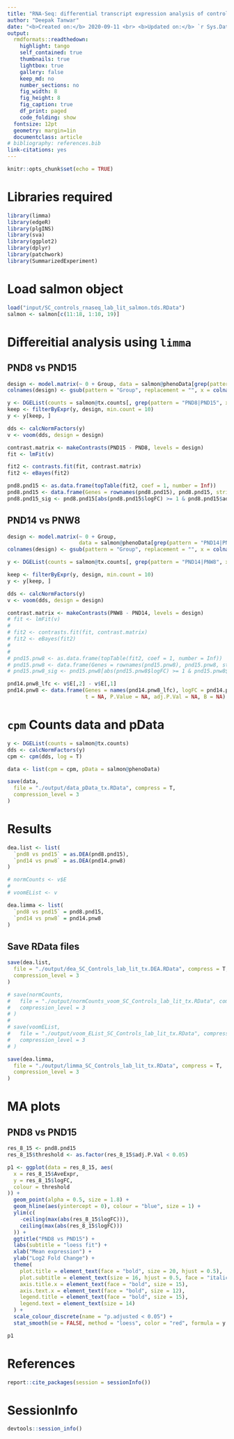 ```yaml
---
title: "RNA-Seq: differential transcript expression analysis of controls (lab + literature)"
author: "Deepak Tanwar"
date: "<b>Created on:</b> 2020-09-11 <br> <b>Updated on:</b> `r Sys.Date()`"
output:
  rmdformats::readthedown:
    highlight: tango
    self_contained: true
    thumbnails: true
    lightbox: true
    gallery: false
    keep_md: no
    number_sections: no
    fig_width: 8
    fig_height: 8
    fig_caption: true
    df_print: paged
    code_folding: show
  fontsize: 12pt
  geometry: margin=1in
  documentclass: article
# bibliography: references.bib
link-citations: yes
---
```


```r
knitr::opts_chunk$set(echo = TRUE)
```

# Libraries required

```r
library(limma)
library(edgeR)
library(plgINS)
library(sva)
library(ggplot2)
library(dplyr)
library(patchwork)
library(SummarizedExperiment)
```

# Load salmon object
```r
load("input/SC_controls_rnaseq_lab_lit_salmon.tds.RData")
salmon <- salmon[c(11:18, 1:10, 19)]
```

# Differeitial analysis using `limma`

## PND8 vs PND15
```r
design <- model.matrix(~ 0 + Group, data = salmon@phenoData[grep(pattern = "PND8|PND15", x = salmon@phenoData$Group), ])
colnames(design) <- gsub(pattern = "Group", replacement = "", x = colnames(design))

y <- DGEList(counts = salmon@tx.counts[, grep(pattern = "PND8|PND15", x = colnames(salmon@tx.counts))])
keep <- filterByExpr(y, design, min.count = 10)
y <- y[keep, ]

dds <- calcNormFactors(y)
v <- voom(dds, design = design)

contrast.matrix <- makeContrasts(PND15 - PND8, levels = design)
fit <- lmFit(v)

fit2 <- contrasts.fit(fit, contrast.matrix)
fit2 <- eBayes(fit2)

pnd8.pnd15 <- as.data.frame(topTable(fit2, coef = 1, number = Inf))
pnd8.pnd15 <- data.frame(Genes = rownames(pnd8.pnd15), pnd8.pnd15, stringsAsFactors = F)
pnd8.pnd15_sig <- pnd8.pnd15[abs(pnd8.pnd15$logFC) >= 1 & pnd8.pnd15$adj.P.Val <= 0.05, ]
```

## PND14 vs PNW8
```r
design <- model.matrix(~ 0 + Group,
                       data = salmon@phenoData[grep(pattern = "PND14|PNW8", x = salmon@phenoData$Group),])
colnames(design) <- gsub(pattern = "Group", replacement = "", x = colnames(design))

y <- DGEList(counts = salmon@tx.counts[, grep(pattern = "PND14|PNW8", x = colnames(salmon@tx.counts))])

keep <- filterByExpr(y, design, min.count = 10)
y <- y[keep, ]

dds <- calcNormFactors(y)
v <- voom(dds, design = design)

contrast.matrix <- makeContrasts(PNW8 - PND14, levels = design)
# fit <- lmFit(v)
# 
# fit2 <- contrasts.fit(fit, contrast.matrix)
# fit2 <- eBayes(fit2)
# 
# 
# pnd15.pnw8 <- as.data.frame(topTable(fit2, coef = 1, number = Inf))
# pnd15.pnw8 <- data.frame(Genes = rownames(pnd15.pnw8), pnd15.pnw8, stringsAsFactors = F)
# pnd15.pnw8_sig <- pnd15.pnw8[abs(pnd15.pnw8$logFC) >= 1 & pnd15.pnw8$adj.P.Val <= 0.05, ]

pnd14.pnw8_lfc <- v$E[,2] - v$E[,1]
pnd14.pnw8 <- data.frame(Genes = names(pnd14.pnw8_lfc), logFC = pnd14.pnw8_lfc, AveExpr = rowMeans(v$E), 
                         t = NA, P.Value = NA, adj.P.Val = NA, B = NA)
```

# `cpm` Counts data and pData

```r
y <- DGEList(counts = salmon@tx.counts)
dds <- calcNormFactors(y)
cpm <- cpm(dds, log = T)

data <- list(cpm = cpm, pData = salmon@phenoData)

save(data,
  file = "./output/data_pData_tx.RData", compress = T,
  compression_level = 3
)
```

# Results
```r
dea.list <- list(
  `pnd8 vs pnd15` = as.DEA(pnd8.pnd15),
  `pnd14 vs pnw8` = as.DEA(pnd14.pnw8)
)

# normCounts <- v$E
# 
# voomEList <- v

dea.limma <- list(
  `pnd8 vs pnd15` = pnd8.pnd15,
  `pnd14 vs pnw8` = pnd14.pnw8
)
```



## Save RData files
```r
save(dea.list,
  file = "./output/dea_SC_Controls_lab_lit_tx.DEA.RData", compress = T,
  compression_level = 3
)

# save(normCounts,
#   file = "./output/normCounts_voom_SC_Controls_lab_lit_tx.RData", compress = T,
#   compression_level = 3
# )
# 
# save(voomEList,
#   file = "./output/voom_EList_SC_Controls_lab_lit_tx.RData", compress = T,
#   compression_level = 3
# )

save(dea.limma,
  file = "./output/limma_SC_Controls_lab_lit_tx.RData", compress = T,
  compression_level = 3
)
```


# MA plots
## PND8 vs PND15
```r
res_8_15 <- pnd8.pnd15
res_8_15$threshold <- as.factor(res_8_15$adj.P.Val < 0.05)

p1 <- ggplot(data = res_8_15, aes(
  x = res_8_15$AveExpr,
  y = res_8_15$logFC,
  colour = threshold
)) +
  geom_point(alpha = 0.5, size = 1.8) +
  geom_hline(aes(yintercept = 0), colour = "blue", size = 1) +
  ylim(c(
    -ceiling(max(abs(res_8_15$logFC))),
    ceiling(max(abs(res_8_15$logFC)))
  )) +
  ggtitle("PND8 vs PND15") +
  labs(subtitle = "loess fit") +
  xlab("Mean expression") +
  ylab("Log2 Fold Change") +
  theme(
    plot.title = element_text(face = "bold", size = 20, hjust = 0.5),
    plot.subtitle = element_text(size = 16, hjust = 0.5, face = "italic", color = "blue"),
    axis.title.x = element_text(face = "bold", size = 15),
    axis.text.x = element_text(face = "bold", size = 12),
    legend.title = element_text(face = "bold", size = 15),
    legend.text = element_text(size = 14)
  ) +
  scale_colour_discrete(name = "p.adjusted < 0.05") +
  stat_smooth(se = FALSE, method = "loess", color = "red", formula = y ~ x, size = 1)
```

<!-- ## PND15 vs PNW8 -->
<!-- ```{r DTE-analysis-9 } -->
<!-- res_15_w8 <- pnd15.pnw8 -->
<!-- res_15_w8$threshold <- as.factor(res_15_w8$adj.P.Val < 0.05) -->

<!-- p2 <- ggplot(data = res_15_w8, aes( -->
<!--   x = res_15_w8$AveExpr, -->
<!--   y = res_15_w8$logFC, -->
<!--   colour = threshold -->
<!-- )) + -->
<!--   geom_point(alpha = 0.5, size = 1.8) + -->
<!--   geom_hline(aes(yintercept = 0), colour = "blue", size = 1) + -->
<!--   ylim(c( -->
<!--     -ceiling(max(abs(res_15_w8$logFC))), -->
<!--     ceiling(max(abs(res_15_w8$logFC))) -->
<!--   )) + -->
<!--   ggtitle("PND15 vs PNW8") + -->
<!--   labs(subtitle = "loess fit") + -->
<!--   xlab("Mean expression") + -->
<!--   ylab("Log2 Fold Change") + -->
<!--   theme( -->
<!--     plot.title = element_text(face = "bold", size = 20, hjust = 0.5), -->
<!--     plot.subtitle = element_text(size = 16, hjust = 0.5, face = "italic", color = "blue"), -->
<!--     axis.title.x = element_text(face = "bold", size = 15), -->
<!--     axis.text.x = element_text(face = "bold", size = 12), -->
<!--     legend.title = element_text(face = "bold", size = 15), -->
<!--     legend.text = element_text(size = 14) -->
<!--   ) + -->
<!--   scale_colour_discrete(name = "p.adjusted < 0.05") + -->
<!--   stat_smooth(se = FALSE, method = "loess", color = "red", formula = y ~ x, size = 1) -->
<!-- ``` -->

```r
p1
```


# References
```r
report::cite_packages(session = sessionInfo())
```


# SessionInfo
```r
devtools::session_info()
```

